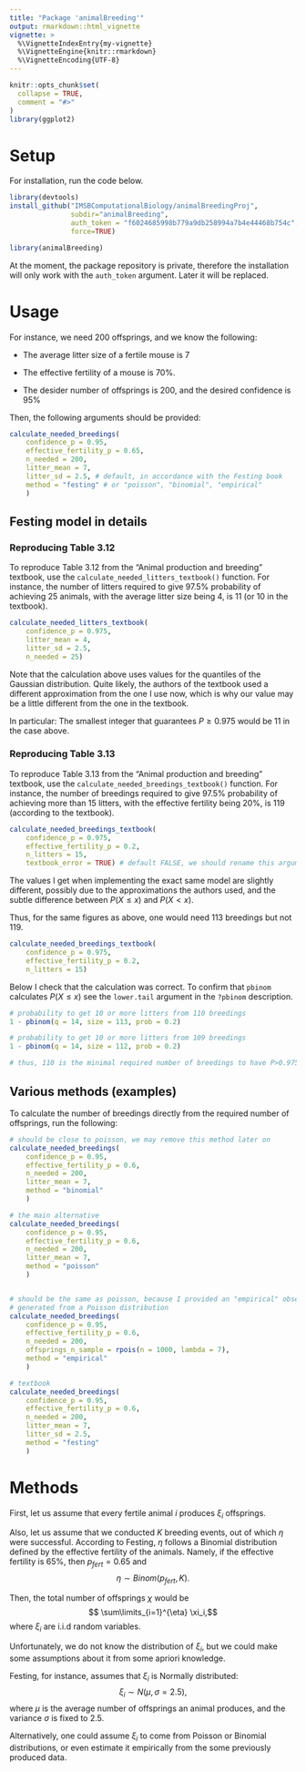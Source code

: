 ```yaml
---
title: "Package 'animalBreeding'"
output: rmarkdown::html_vignette
vignette: >
  %\VignetteIndexEntry{my-vignette}
  %\VignetteEngine{knitr::rmarkdown}
  %\VignetteEncoding{UTF-8}
---
```


```r
knitr::opts_chunk$set(
  collapse = TRUE,
  comment = "#>"
)
library(ggplot2)
```

# Setup

For installation, run the code below.

```r
library(devtools)
install_github("IMSBComputationalBiology/animalBreedingProj",
               subdir="animalBreeding",
               auth_token = "f6024685998b779a9db258994a7b4e44468b754c",
               force=TRUE)
```

```r
library(animalBreeding)
```

At the moment, the package repository is private, therefore
the installation will only work with the `auth_token` argument. 
Later it will be replaced.

# Usage

For instance, we need 200 offsprings, and we know the following: 

- The average litter size of a fertile mouse is 7

- The effective fertility of a mouse is 70%.

- The desider number of offsprings is 200, and the desired confidence is 95%

Then, the following arguments should be provided:

```r
calculate_needed_breedings(
    confidence_p = 0.95, 
    effective_fertility_p = 0.65, 
    n_needed = 200, 
    litter_mean = 7, 
    litter_sd = 2.5, # default, in accordance with the Festing book
    method = "festing" # or "poisson", "binomial", "empirical"
    )
```
## Festing model in details

### Reproducing Table 3.12

To reproduce Table 3.12 from the "Animal production and breeding" textbook, 
use the `calculate_needed_litters_textbook()` function. For instance, the number of 
litters required to give 97.5% probability of achieving 25 animals, with the 
average litter size being 4, is 11 (or 10 in the textbook).

```r
calculate_needed_litters_textbook(
    confidence_p = 0.975, 
    litter_mean = 4, 
    litter_sd = 2.5,
    n_needed = 25)
```

Note that the calculation above uses values for the quantiles of the Gaussian 
distribution. Quite likely, the authors of the textbook used a different 
approximation from the one I use now, 
which is why our value may be a little different from the one in the textbook. 

In particular: The smallest integer that 
guarantees $P\geq 0.975$ would be 11 in the case above.

### Reproducing Table 3.13

To reproduce Table 3.13 from the "Animal production and breeding" textbook, use 
the `calculate_needed_breedings_textbook()` function. For instance, the number of 
breedings required to give 97.5% probability of achieving more than 15 
litters, with the effective fertility being 20%, is 119 (according to 
the textbook). 

```r
calculate_needed_breedings_textbook(
    confidence_p = 0.975, 
    effective_fertility_p = 0.2, 
    n_litters = 15, 
    textbook_error = TRUE) # default FALSE, we should rename this argument or leave it out..

```

The values I get when implementing the exact same model are slightly 
different, possibly due to the approximations the authors used, 
and the subtle difference between $P(X \leq x)$ and $P(X < x)$.

Thus, for the same figures as above, one would need 113 breedings but not 119.

```r
calculate_needed_breedings_textbook(
    confidence_p = 0.975, 
    effective_fertility_p = 0.2, 
    n_litters = 15)
```

Below I check that the calculation was correct. To confirm that `pbinom` 
calculates $P(X \leq x)$ see the `lower.tail` argument in the `?pbinom` 
description.
```r
# probability to get 10 or more litters from 110 breedings
1 - pbinom(q = 14, size = 113, prob = 0.2)

# probability to get 10 or more litters from 109 breedings
1 - pbinom(q = 14, size = 112, prob = 0.2)

# thus, 110 is the minimal required number of breedings to have P>0.975
```



## Various methods (examples)

To calculate the number of breedings directly from the required number of 
offsprings, run the following:

```r
# should be close to poisson, we may remove this method later on
calculate_needed_breedings(
    confidence_p = 0.95, 
    effective_fertility_p = 0.6, 
    n_needed = 200, 
    litter_mean = 7, 
    method = "binomial"
    )

# the main alternative
calculate_needed_breedings(
    confidence_p = 0.95, 
    effective_fertility_p = 0.6, 
    n_needed = 200, 
    litter_mean = 7, 
    method = "poisson"
    )


# should be the same as poisson, because I provided an "empirical" observation
# generated from a Poisson distribution
calculate_needed_breedings(
    confidence_p = 0.95, 
    effective_fertility_p = 0.6, 
    n_needed = 200, 
    offsprings_n_sample = rpois(n = 1000, lambda = 7),
    method = "empirical"
    )

# textbook
calculate_needed_breedings(
    confidence_p = 0.95, 
    effective_fertility_p = 0.6, 
    n_needed = 200, 
    litter_mean = 7, 
    litter_sd = 2.5,
    method = "festing"
    )

```


# Methods

First, let us assume that every fertile animal $i$ produces $\xi_i$ offsprings.

Also, let us assume that we conducted $K$ breeding events, out of which $\eta$ were 
successful. According to Festing, $\eta$ follows a Binomial distribution defined 
by the effective fertility of the animals. Namely, if the effective fertility 
is $65\%$, then $p_{fert}=0.65$ and
$$\eta \sim Binom(p_{fert}, K).$$

Then, the total number of offsprings $\chi$ would be
$$ \sum\limits_{i=1}^{\eta} \xi_i,$$
where $\xi_i$ are i.i.d random variables.

Unfortunately, we do not know the distribution of $\xi_i$, but we could make 
some assumptions about it from some apriori knowledge. 

Festing, for instance, assumes that $\xi_i$ is Normally distributed:
$$\xi_i \sim N(\mu, \sigma=2.5),$$
where $\mu$ is the average number of offsprings an animal produces, and the 
variance $\sigma$ is fixed to $2.5$. 

Alternatively, one could assume $\xi_i$ to come from Poisson or Binomial 
distributions, or even estimate it empirically from the some 
previously produced data. 



